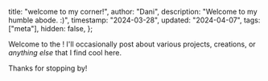   title: "welcome to my corner!",
  author: "Dani",
  description: "Welcome to my humble abode. :)",
  timestamp: "2024-03-28",
  updated: "2024-04-07",
  tags: ["meta"],
  hidden: false,
};


<Head {...context} />

Welcome to the <CornerBrand />! I'll occasionally post about various projects, creations, or _anything else_ that I find cool here.

Thanks for stopping by!
